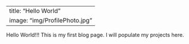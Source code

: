 
---
title: "Hello World"
image: "img/ProfilePhoto.jpg"
---

Hello World!!! This is my first blog page. I will populate my projects here.
